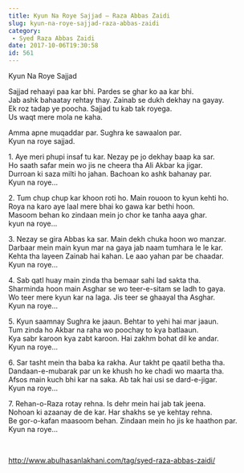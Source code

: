 ```yaml
---
title: Kyun Na Roye Sajjad – Raza Abbas Zaidi
slug: kyun-na-roye-sajjad-raza-abbas-zaidi
category:
 - Syed Raza Abbas Zaidi
date: 2017-10-06T19:30:58
id: 561
---
```


<p>Kyun Na Roye Sajjad</p>
<p>Sajjad rehaayi paa kar bhi. Pardes se ghar ko aa kar bhi.<br />
Jab ashk bahaatay rehtay thay. Zainab se dukh dekhay na gayay.<br />
Ek roz tadap ye poocha. Sajjad tu kab tak royega.<br />
Us waqt mere mola ne kaha.</p>
<p>Amma apne muqaddar par. Sughra ke sawaalon par.<br />
Kyun na roye sajjad.</p>
<p>1. Aye meri phupi insaf tu kar. Nezay pe jo dekhay baap ka sar.<br />
Ho saath safar mein wo jis ne cheera tha Ali Akbar ka jigar.<br />
Durroan ki saza milti ho jahan. Bachoan ko ashk bahanay par.<br />
Kyun na roye…</p>
<p>2. Tum chup chup kar khoon roti ho. Main rouoon to kyun kehti ho.<br />
Roya na karo aye laal mere bhai ko gawa kar bethi hoon.<br />
Masoom behan ko zindaan mein jo chor ke tanha aaya ghar.<br />
kyun na roye…</p>
<p>3. Nezay se gira Abbas ka sar. Main dekh chuka hoon wo manzar.<br />
Darbaar mein main kyun mar na gaya jab naam tumhara le le kar.<br />
Kehta tha layeen Zainab hai kahan. Le aao yahan par be chaadar.<br />
Kyun na roye…</p>
<p>4. Sab qatl huay main zinda tha bemaar sahi lad sakta tha.<br />
Sharminda hoon main Asghar se wo teer-e-sitam se ladh to gaya.<br />
Wo teer mere kyun kar na laga. Jis teer se ghaayal tha Asghar.<br />
Kyun na roye…</p>
<p>5. Kyun saamnay Sughra ke jaaun. Behtar to yehi hai mar jaaun.<br />
Tum zinda ho Akbar na raha wo poochay to kya batlaaun.<br />
Kya sabr karoon kya zabt karoon. Hai zakhm bohat dil ke andar.<br />
Kyun na roye…</p>
<p>6. Sar tasht mein tha baba ka rakha. Aur takht pe qaatil betha tha.<br />
Dandaan-e-mubarak par un ke khush ho ke chadi wo maarta tha.<br />
Afsos main kuch bhi kar na saka. Ab tak hai usi se dard-e-jigar.<br />
Kyun na roye…</p>
<p>7. Rehan-o-Raza rotay rehna. Is dehr mein hai jab tak jeena.<br />
Nohoan ki azaanay de de kar. Har shakhs se ye kehtay rehna.<br />
Be gor-o-kafan maasoom behan. Zindaan mein ho jis ke haathon par.<br />
Kyun na roye…</p>
<p> </p>
<p><a href="http://www.abulhasanlakhani.com/tag/syed-raza-abbas-zaidi/">http://www.abulhasanlakhani.com/tag/syed-raza-abbas-zaidi/</a></p>
